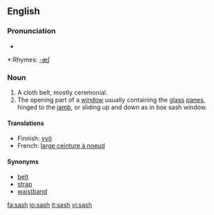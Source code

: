 ==English==

===Pronunciation===
*{{audio|en-us-sash.ogg|Audio (US)}}

*:Rhymes: [[Rhymes:English:-æʃ|-æʃ]]

===Noun===
#A cloth belt, mostly ceremonial.
#The opening part of a [[window]] usually containing the [[glass]] [[panes]], hinged to the [[jamb]], or sliding up and down as in box sash window.

====Translations====
*Finnish: [[vyö]]
*French: [[large ceinture à noeud]]

====Synonyms====
*[[belt]]
*[[strap]]
*[[waistband]]

[[fa:sash]]
[[io:sash]]
[[it:sash]]
[[vi:sash]]